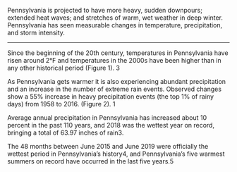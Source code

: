 Pennsylvania is projected to have more heavy, sudden downpours; extended heat waves; and stretches of warm, wet weather in deep winter.
Pennsylvania has seen measurable changes in temperature, precipitation, and storm intensity.

---

Since the beginning of the 20th century, temperatures in Pennsylvania have risen around 2°F and temperatures in the 2000s have been higher than in any other historical period (Figure 1). 3

As Pennsylvania gets warmer it is also experiencing abundant precipitation and an increase in the number of extreme rain events. Observed changes show a 55% increase in heavy precipitation events (the top 1% of rainy days) from 1958 to 2016. (Figure 2). 1

Average annual precipitation in Pennsylvania has increased about 10 percent in the past 110 years, and 2018 was the wettest year on record, bringing a total of 63.97 inches of rain3.

The 48 months between June 2015 and June 2019 were officially the wettest period in Pennsylvania’s history4, and Pennsylvania’s five warmest summers on record have occurred in the last five years.5
